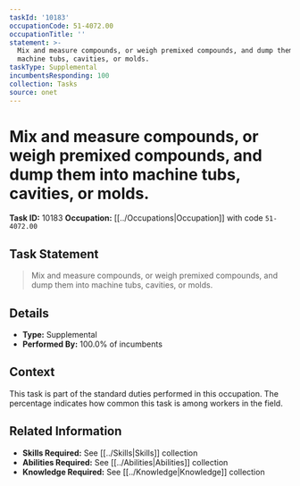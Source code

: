 ```yaml
---
taskId: '10183'
occupationCode: 51-4072.00
occupationTitle: ''
statement: >-
  Mix and measure compounds, or weigh premixed compounds, and dump them into
  machine tubs, cavities, or molds.
taskType: Supplemental
incumbentsResponding: 100
collection: Tasks
source: onet
---
```

# Mix and measure compounds, or weigh premixed compounds, and dump them into machine tubs, cavities, or molds.

**Task ID:** 10183
**Occupation:** [[../Occupations|Occupation]] with code `51-4072.00`

## Task Statement

> Mix and measure compounds, or weigh premixed compounds, and dump them into machine tubs, cavities, or molds.

## Details

- **Type:** Supplemental
- **Performed By:** 100.0% of incumbents

## Context

This task is part of the standard duties performed in this occupation. The percentage indicates how common this task is among workers in the field.

## Related Information

- **Skills Required:** See [[../Skills|Skills]] collection
- **Abilities Required:** See [[../Abilities|Abilities]] collection
- **Knowledge Required:** See [[../Knowledge|Knowledge]] collection
